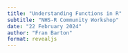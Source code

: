 ```yaml
---
title: "Understanding Functions in R"
subtitle: "NHS-R Community Workshop"
date: "22 February 2024"
author: "Fran Barton"
format: revealjs
---
```


